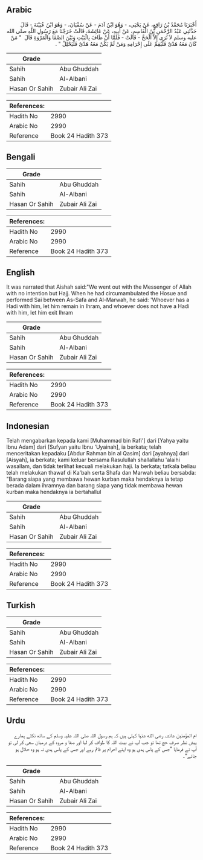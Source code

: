 ## Arabic


<div dir="rtl" lang="ar" style={{fontSize:'larger',backgroundColor:'#f8f9fa',padding:20}}>
أَخْبَرَنَا مُحَمَّدُ بْنُ رَافِعٍ، عَنْ يَحْيَى، - وَهُوَ ابْنُ آدَمَ - عَنْ سُفْيَانَ، - وَهُوَ ابْنُ عُيَيْنَةَ - قَالَ حَدَّثَنِي عَبْدُ الرَّحْمَنِ بْنُ الْقَاسِمِ، عَنْ أَبِيهِ، عَنْ عَائِشَةَ، قَالَتْ خَرَجْنَا مَعَ رَسُولِ اللَّهِ صلى الله عليه وسلم لاَ نُرَى إِلاَّ الْحَجَّ - قَالَتْ - فَلَمَّا أَنْ طَافَ بِالْبَيْتِ وَبَيْنَ الصَّفَا وَالْمَرْوَةِ قَالَ ‏ "‏ مَنْ كَانَ مَعَهُ هَدْىٌ فَلْيُقِمْ عَلَى إِحْرَامِهِ وَمَنْ لَمْ يَكُنْ مَعَهُ هَدْىٌ فَلْيَحْلِلْ ‏"‏ ‏.‏
</div>
<div style={{backgroundColor:'#f8f9fa',padding:20, marginBottom: 10}}><table> <thead> <tr> <th>Grade</th> <th></th> </tr> </thead> <tbody> <tr><td>Sahih</td><td>Abu Ghuddah</td></tr><tr><td>Sahih</td><td>Al-Albani</td></tr><tr><td>Hasan Or Sahih</td><td>Zubair Ali Zai</td></tr></tbody></table><table> <thead> <tr> <th>References:</th> <th></th> </tr> </thead> <tbody><tr><td>Hadith No</td><td>2990</td></tr><tr><td>Arabic No</td><td>2990</td></tr><tr><td>Reference</td><td>Book 24 Hadith 373</td></tr></tbody></table></div>

## Bengali


<div dir="ltr" lang="bn" style={{fontSize:'larger',backgroundColor:'#f8f9fa',padding:20}}>

</div>
<div style={{backgroundColor:'#f8f9fa',padding:20, marginBottom: 10}}><table> <thead> <tr> <th>Grade</th> <th></th> </tr> </thead> <tbody> <tr><td>Sahih</td><td>Abu Ghuddah</td></tr><tr><td>Sahih</td><td>Al-Albani</td></tr><tr><td>Hasan Or Sahih</td><td>Zubair Ali Zai</td></tr></tbody></table><table> <thead> <tr> <th>References:</th> <th></th> </tr> </thead> <tbody><tr><td>Hadith No</td><td>2990</td></tr><tr><td>Arabic No</td><td>2990</td></tr><tr><td>Reference</td><td>Book 24 Hadith 373</td></tr></tbody></table></div>

## English


<div dir="ltr" lang="en" style={{fontSize:'larger',backgroundColor:'#f8f9fa',padding:20}}>
It was narrated that Aishah said:"We went out with the Messenger of Allah with no intention but Hajj. When he had circumambulated the Hosue and performed Sai between As-Safa and Al-Marwah, he said: 'Whoever has a Hadi with him, let him remain in Ihram, and whoever does not have a Hadi with him, let him exit Ihram
</div>
<div style={{backgroundColor:'#f8f9fa',padding:20, marginBottom: 10}}><table> <thead> <tr> <th>Grade</th> <th></th> </tr> </thead> <tbody> <tr><td>Sahih</td><td>Abu Ghuddah</td></tr><tr><td>Sahih</td><td>Al-Albani</td></tr><tr><td>Hasan Or Sahih</td><td>Zubair Ali Zai</td></tr></tbody></table><table> <thead> <tr> <th>References:</th> <th></th> </tr> </thead> <tbody><tr><td>Hadith No</td><td>2990</td></tr><tr><td>Arabic No</td><td>2990</td></tr><tr><td>Reference</td><td>Book 24 Hadith 373</td></tr></tbody></table></div>

## Indonesian


<div dir="ltr" lang="id" style={{fontSize:'larger',backgroundColor:'#f8f9fa',padding:20}}>
Telah mengabarkan kepada kami [Muhammad bin Rafi'] dari [Yahya yaitu Ibnu Adam] dari [Sufyan yaitu Ibnu 'Uyainah], ia berkata; telah menceritakan kepadaku [Abdur Rahman bin al Qasim] dari [ayahnya] dari [Aisyah], ia berkata; kami keluar bersama Rasulullah shallallahu 'alaihi wasallam, dan tidak terlihat kecuali melakukan haji. Ia berkata; tatkala beliau telah melakukan thawaf di Ka'bah serta Shafa dan Marwah beliau bersabda: "Barang siapa yang membawa hewan kurban maka hendaknya ia tetap berada dalam ihramnya dan barang siapa yang tidak membawa hewan kurban maka hendaknya ia bertahallul
</div>
<div style={{backgroundColor:'#f8f9fa',padding:20, marginBottom: 10}}><table> <thead> <tr> <th>Grade</th> <th></th> </tr> </thead> <tbody> <tr><td>Sahih</td><td>Abu Ghuddah</td></tr><tr><td>Sahih</td><td>Al-Albani</td></tr><tr><td>Hasan Or Sahih</td><td>Zubair Ali Zai</td></tr></tbody></table><table> <thead> <tr> <th>References:</th> <th></th> </tr> </thead> <tbody><tr><td>Hadith No</td><td>2990</td></tr><tr><td>Arabic No</td><td>2990</td></tr><tr><td>Reference</td><td>Book 24 Hadith 373</td></tr></tbody></table></div>

## Turkish


<div dir="ltr" lang="tr" style={{fontSize:'larger',backgroundColor:'#f8f9fa',padding:20}}>

</div>
<div style={{backgroundColor:'#f8f9fa',padding:20, marginBottom: 10}}><table> <thead> <tr> <th>Grade</th> <th></th> </tr> </thead> <tbody> <tr><td>Sahih</td><td>Abu Ghuddah</td></tr><tr><td>Sahih</td><td>Al-Albani</td></tr><tr><td>Hasan Or Sahih</td><td>Zubair Ali Zai</td></tr></tbody></table><table> <thead> <tr> <th>References:</th> <th></th> </tr> </thead> <tbody><tr><td>Hadith No</td><td>2990</td></tr><tr><td>Arabic No</td><td>2990</td></tr><tr><td>Reference</td><td>Book 24 Hadith 373</td></tr></tbody></table></div>

## Urdu


<div dir="rtl" lang="ur" style={{fontSize:'larger',backgroundColor:'#f8f9fa',padding:20}}>
ام المؤمنین عائشہ رضی الله عنہا کہتی ہیں کہ ہم رسول اللہ صلی اللہ علیہ وسلم کے ساتھ نکلے ہمارے پیش نظر صرف حج تھا تو جب آپ نے بیت اللہ کا طواف کر لیا اور صفا و مروہ کے درمیان سعی کر لی تو آپ نے فرمایا ”جس کے پاس ہدی ہو وہ اپنے احرام پر قائم رہے اور جس کے پاس ہدی نہ ہو وہ حلال ہو جائے“۔
</div>
<div style={{backgroundColor:'#f8f9fa',padding:20, marginBottom: 10}}><table> <thead> <tr> <th>Grade</th> <th></th> </tr> </thead> <tbody> <tr><td>Sahih</td><td>Abu Ghuddah</td></tr><tr><td>Sahih</td><td>Al-Albani</td></tr><tr><td>Hasan Or Sahih</td><td>Zubair Ali Zai</td></tr></tbody></table><table> <thead> <tr> <th>References:</th> <th></th> </tr> </thead> <tbody><tr><td>Hadith No</td><td>2990</td></tr><tr><td>Arabic No</td><td>2990</td></tr><tr><td>Reference</td><td>Book 24 Hadith 373</td></tr></tbody></table></div>